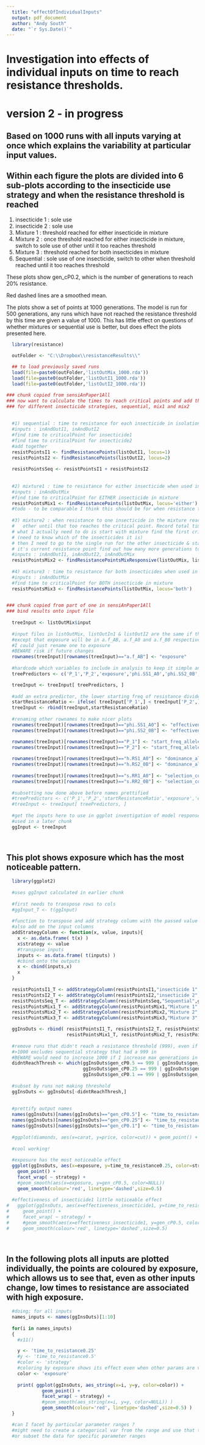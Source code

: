 ```yaml
---
  title: "effectOfIndividualInputs"
  output: pdf_document
  author: "Andy South"
  date: "`r Sys.Date()`"
---
```


# Investigation into effects of individual inputs on time to reach resistance thresholds.
# version 2 - in progress

## Based on 1000 runs with all inputs varying at once which explains the variability at particular input values.
## Within each figure the plots are divided into 6 sub-plots according to the insecticide use strategy and when the resistance threshold is reached
1. insecticide 1 : sole use
1. insecticide 2 : sole use
1. Mixture 1 : threshold reached for either insecticide in mixture
1. Mixture 2 : once threshold reached for either insecticide in mixture, switch to sole use of other until it too reaches threshold
1. Mixture 3 : threshold reached for both insecticides in mixture
1. Sequential : sole use of one insecticide, switch to other when threshold reached until it too reaches threshold

These plots show gen_cP0.2, which is the number of generations to reach 20% resistance.

Red dashed lines are a smoothed mean.

The plots show a set of points at 1000 generations. The model is run for 500 generations, any runs which have not reached the resistance threshold by this time are given a value of 1000. This has little effect on questions of whether mixtures or sequential use is better, but does effect the plots presented here.


```r

  library(resistance)

  outFolder <- "C:\\Dropbox\\resistanceResults\\"
  
  ## to load previously saved runs
  load(file=paste0(outFolder,'listOutMix_1000.rda'))
  load(file=paste0(outFolder,'listOutI1_1000.rda'))
  load(file=paste0(outFolder,'listOutI2_1000.rda'))
```


```r
### chunk copied from sensiAnPaper1All
### now want to calculate the times to reach critical points and add them on to the input file 
### for different insecticide strategies, sequential, mix1 and mix2  
  
  
  #1) sequential : time to resistance for each insecticide in isolation
  #inputs : inAndOutI1, inAndOutI2
  #find time to criticalPoint for insecticide1
  #find time to criticalPoint for insecticide2
  #add together
  resistPointsI1 <- findResistancePoints(listOutI1, locus=1)
  resistPointsI2 <- findResistancePoints(listOutI2, locus=2)  
  
  resistPointsSeq <- resistPointsI1 + resistPointsI2
  
  
  #2) mixture1 : time to resistance for either insecticide when used in a mixture
  #inputs : inAndOutMix
  #find time to criticalPoint for EITHER insecticide in mixture  
  resistPointsMix1 <- findResistancePoints(listOutMix, locus='either')  
  #todo - to be comparable I think this should be for when resistance to BOTH insecticides is reached
  
  #3) mixture2 : when resistance to one insecticide in the mixture reached, switch to sole use of the 
  #   other until that too reaches the critical point. Record total time.
  # what I actually need to do is start with mixture find the first critical point
  # (need to know which of the insecticides it is)
  # then I need to go to the single run for the other insecticide & starting at 
  # it's current resistance point find out how many more generations to go
  #inputs : inAndOutI1, inAndOutI2, inAndOutMix
  resistPointsMix2 <- findResistancePointsMixResponsive(listOutMix, listOutI1, listOutI2)
  
  #4) mixture3 : time to resistance for both insecticides when used in a mixture
  #inputs : inAndOutMix
  #find time to criticalPoint for BOTH insecticide in mixture  
  resistPointsMix3 <- findResistancePoints(listOutMix, locus='both')
  
```

```r
### chunk copied from part of one in sensiAnPaper1All
### bind results onto input file
    
  treeInput <- listOutMix$input
  
  #input files in listOutMix, listOutIn1 & listOutI2 are the same if the runs are done with default randomSeed 
  #except that exposure will be in a.f_AB, a.f_A0 and a.f_B0 respectively (& a.m* too)
  #I could just rename one to exposure
  #BEWARE risk if future changes
  rownames(treeInput)[rownames(treeInput)=="a.f_AB"] <- "exposure"
  
  #hardcode which variables to include in analysis to keep it simple and transparent
  treePredictors <- c('P_1','P_2','exposure','phi.SS1_A0','phi.SS2_0B','h.RS1_A0','h.RS2_0B','s.RR1_A0','s.RR2_0B')

  treeInput <- treeInput[ treePredictors, ]
  
  #add an extra predictor, the lower starting freq of resistance divided by the larger
  startResistanceRatio <- ifelse( treeInput['P_1',] < treeInput['P_2',], treeInput['P_1',]/treeInput['P_2',], treeInput['P_2',]/treeInput['P_1',])
  treeInput <- rbind(treeInput,startResistanceRatio)  
  
  #renaming other rownames to make nicer plots
  rownames(treeInput)[rownames(treeInput)=="phi.SS1_A0"] <- "effectiveness_insecticide1"
  rownames(treeInput)[rownames(treeInput)=="phi.SS2_0B"] <- "effectiveness_insecticide2"

  rownames(treeInput)[rownames(treeInput)=="P_1"] <- "start_freq_allele1"
  rownames(treeInput)[rownames(treeInput)=="P_2"] <- "start_freq_allele2"
    
  rownames(treeInput)[rownames(treeInput)=="h.RS1_A0"] <- "dominance_allele1"
  rownames(treeInput)[rownames(treeInput)=="h.RS2_0B"] <- "dominance_allele2"
  
  rownames(treeInput)[rownames(treeInput)=="s.RR1_A0"] <- "selection_coef_allele1"
  rownames(treeInput)[rownames(treeInput)=="s.RR2_0B"] <- "selection_coef_allele2"
  
  #subsetting now done above before names prettified
  #treePredictors <- c('P_1','P_2','startResistanceRatio','exposure','effectiveness_insecticide1','effectiveness_insecticide2','h.RS1_A0','h.RS2_0B','s.RR1_A0','s.RR2_0B')
  #treeInput <- treeInput[ treePredictors, ]
  
  #get the inputs here to use in ggplot investigation of model responses to inputs
  #used in a later chunk
  ggInput <- treeInput
  
    
```  
  

## This plot shows exposure which has the most noticeable pattern.
```r

  
  library(ggplot2)
  
  #uses ggInput calculated in earlier chunk
  
  #first needs to transpose rows to cols
  #ggInput_T <- t(ggInput)
    
  #function to transpose and add strategy column with the passed value
  #also add on the input columns  
  addStrategyColumn <- function(x, value, inputs){
    x <- as.data.frame( t(x) )
    x$strategy <- value
    #transpose inputs
    inputs <- as.data.frame( t(inputs) )
    #cbind onto the outputs
    x <- cbind(inputs,x)
    x
  }    
    
  resistPointsI1_T <- addStrategyColumn(resistPointsI1,"insecticide 1",ggInput) 
  resistPointsI2_T <- addStrategyColumn(resistPointsI2,"insecticide 2",ggInput)   
  resistPointsSeq_T <- addStrategyColumn(resistPointsSeq,"Sequential",ggInput) 
  resistPointsMix1_T <- addStrategyColumn(resistPointsMix1,"Mixture 1",ggInput) 
  resistPointsMix2_T <- addStrategyColumn(resistPointsMix2,"Mixture 2",ggInput) 
  resistPointsMix3_T <- addStrategyColumn(resistPointsMix3,"Mixture 3",ggInput)     

  ggInsOuts <- rbind( resistPointsI1_T, resistPointsI2_T, resistPointsSeq_T, 
                      resistPointsMix1_T, resistPointsMix2_T, resistPointsMix3_T)    
  
  #remove runs that didn't reach a resistance threshold (999), even if just for one strategy
  #>1000 excludes sequential strategy that had a 999 in
  #BEWARE would need to increase 1000 if I increase max generations in the runs
  didntReachThresh <- which(ggInsOuts$gen_cP0.5 == 999 | ggInsOuts$gen_cP0.5 > 1000 |
                            ggInsOuts$gen_cP0.25 == 999 | ggInsOuts$gen_cP0.25 > 1000 |
                            ggInsOuts$gen_cP0.1 == 999 | ggInsOuts$gen_cP0.1 > 1000 )
  
  #subset by runs not making threshold
  ggInsOuts <- ggInsOuts[-didntReachThresh,]
  
  
  #prettify output names
  names(ggInsOuts)[names(ggInsOuts)=="gen_cP0.5"] <- "time_to_resistance0.5"
  names(ggInsOuts)[names(ggInsOuts)=="gen_cP0.25"] <- "time_to_resistance0.25"
  names(ggInsOuts)[names(ggInsOuts)=="gen_cP0.1"] <- "time_to_resistance0.1"
  
  #ggplot(diamonds, aes(x=carat, y=price, color=cut)) + geom_point() + facet_wrap( ~ cut)
  
  #cool working!
  
  #exposure has the most noticeable effect
  ggplot(ggInsOuts, aes(x=exposure, y=time_to_resistance0.25, color=strategy)) + 
    geom_point() + 
    facet_wrap( ~ strategy) + 
    #geom_smooth(aes(x=exposure, y=gen_cP0.5, color=NULL))
    geom_smooth(colour='red', linetype='dashed',size=0.5) 
  
  #effectiveness of insecticide1 little noticeable effect
#   ggplot(ggInsOuts, aes(x=effectiveness_insecticide1, y=time_to_resistance0.25, color=strategy)) + 
#     geom_point() + 
#     facet_wrap( ~ strategy) + 
#     #geom_smooth(aes(x=effectiveness_insecticide1, y=gen_cP0.5, color=NULL)) 
#     geom_smooth(colour='red', linetype='dashed',size=0.5) 
  
  
```

## In the following plots all inputs are plotted individually, the points are coloured by exposure, which allows us to see that, even as other inputs change, low times to resistance are associated with high exposure.
```r
  
  #doing; for all inputs
  names_inputs <- names(ggInsOuts)[1:10]
  
  for(i in names_inputs)
  {
    #x11()

    y <- 'time_to_resistance0.25'    
    #y <- 'time_to_resistance0.5'
    #color <- 'strategy'
    #coloring by exposure shows its effect even when other params are varying
    color <- 'exposure'    
    
    print( ggplot(ggInsOuts, aes_string(x=i, y=y, color=color)) + 
             geom_point() + 
             facet_wrap( ~ strategy) + 
             #geom_smooth(aes_string(x=i, y=y, color=NULL)) )
             geom_smooth(colour='red', linetype='dashed',size=0.5) )
  }

  #can I facet by particular parameter ranges ?
  #might need to create a categorical var from the range and use that to facet 
  #or subset the data for specific parameter ranges
  
```  


